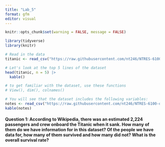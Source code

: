```yaml
---
title: "Lab_5"
format: gfm
editor: visual
---
```


```r
knitr::opts_chunk$set(warning = FALSE, message = FALSE)
```

```r
library(tidyverse)
library(knitr)

# Read in the data
titanic <- read_csv("https://raw.githubusercontent.com/nt246/NTRES-6100-data-science/master/datasets/Titanic.csv")

```

```r
# Let's look at the top 5 lines of the dataset
head(titanic, n = 5) |>
  kable()

# to get familiar with the dataset, use these functions
# View(), dim(), colnames()
```

```r
# You will see that the dataset includes the following variables:
notes <- read_csv("https://raw.githubusercontent.com/nt246/NTRES-6100-data-science/master/datasets/Notes.csv")
kable(notes)
```

#### **Question 1: According to Wikipedia, there was an estimated 2,224 passengers and crew onboard the Titanic when it sank. How many of them do we have information for in this dataset? Of the people we have data for, how many of them survived and how many did not? What is the overall survival rate?**

```r

```

